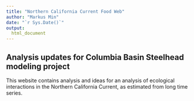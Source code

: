```yaml
---
title: "Northern California Current Food Web"
author: "Markus Min"
date: "`r Sys.Date()`"
output:
  html_document
---
```


## Analysis updates for Columbia Basin Steelhead modeling project

This website contains analysis and ideas for an analysis of ecological interactions in the Northern California Current, as estimated from long time series.